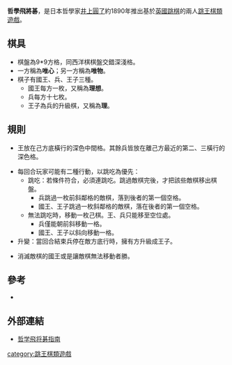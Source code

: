 '''哲學飛將碁'''，是日本哲學家[[井上圓了|井上圓了]]約1890年推出基於[[英國跳棋|英國跳棋]]的兩人[[跳王棋類遊戲|跳王棋類遊戲]]。

==棋具==

*棋盤為9*9方格，同西洋棋棋盤交錯深淺格。
*一方稱為'''唯心'''；另一方稱為'''唯物'''。
*棋子有國王、兵、王子三種。
**國王每方一枚，又稱為'''理想'''。
**兵每方十七枚。
**王子為兵的升級棋，又稱為'''理'''。

==規則==
*王放在己方底橫行的深色中間格。其餘兵皆放在離己方最近的第二、三橫行的深色格。

*每回合玩家可能有二種行動，以跳吃為優先：
**跳吃：若條件符合，必須連跳吃。跳過敵棋完後，才把該些敵棋移出棋盤。
***兵跳過一枚前斜鄰格的敵棋，落到後者的第一個空格。
***國王、王子跳過一枚斜鄰格的敵棋，落在後者的第一個空格。
**無法跳吃時，移動一枚己棋。王、兵只能移至空位處。
***兵僅能朝前斜移動一格。
***國王、王子以斜向移動一格。
*升變：當回合結束兵停在敵方底行時，擁有方升級成王子。

*消滅敵棋的國王或是讓敵棋無法移動者勝。

==參考==
<div class="references-small">
<references/>
</div>
* {{Cite book<!--|和書-->|author = Maruyama, F|year = 1890|title = Rulebook of philosophy shogi checkers (哲学飛将碁指南)|publisher = Tetsugaku Shoin (哲学書院)|url = http://kindai.da.ndl.go.jp/info:ndljp/pid/861309}}

==外部連結==
*[http://kindai.da.ndl.go.jp/info:ndljp/pid/861309 哲学飛将碁指南] {{Webarchive|url=https://archive.today/20121219074809/http://kindai.da.ndl.go.jp/info:ndljp/pid/861309 |date=2012-12-19 }}
{{日本將棋變體}}
[[category:跳王棋類遊戲|category:跳王棋類遊戲]]